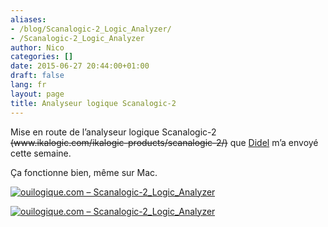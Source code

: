 ```yaml
---
aliases:
- /blog/Scanalogic-2_Logic_Analyzer/
- /Scanalogic-2_Logic_Analyzer
author: Nico
categories: []
date: 2015-06-27 20:44:00+01:00
draft: false
lang: fr
layout: page
title: Analyseur logique Scanalogic-2
---
```


Mise en route de l’analyseur logique Scanalogic-2 ~~(www.ikalogic.com/ikalogic-products/scanalogic-2/)~~ que [Didel](https://didel.ch/) m’a envoyé cette semaine.

Ça fonctionne bien, même sur Mac.

[![ouilogique.com – Scanalogic-2_Logic_Analyzer][img_1]][img_1]

[img_1]: ./images/Scanalogic-2_Logic_Analyzer_001.jpg

[![ouilogique.com – Scanalogic-2_Logic_Analyzer][img_2]][img_2]

[img_2]: ./images/Scanalogic-2_Logic_Analyzer_002.jpg

<script src="/js/prev_next_links.js"></script>
<script src="/js/prev_next_buttons.js"></script>

    